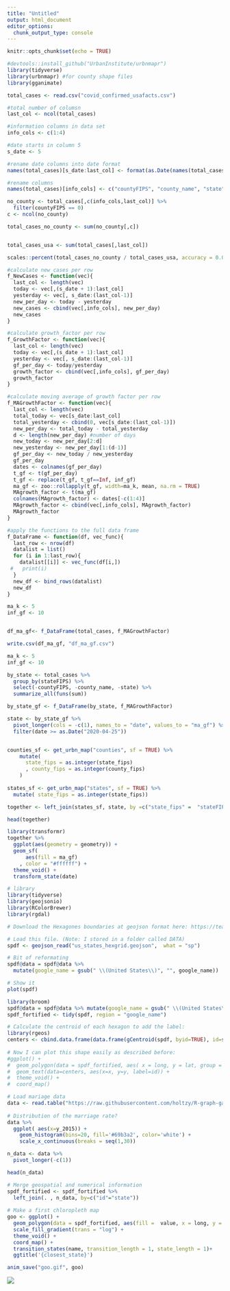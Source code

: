 ```yaml
---
title: "Untitled"
output: html_document
editor_options: 
  chunk_output_type: console
---
```


```r
knitr::opts_chunk$set(echo = TRUE)

#devtools::install_github("UrbanInstitute/urbnmapr")
library(tidyverse)
library(urbnmapr) #for county shape files
library(gganimate)
```


```r
total_cases <- read.csv("covid_confirmed_usafacts.csv")

#total number of columsn 
last_col <- ncol(total_cases)

#information columns in data set
info_cols <- c(1:4)

#date starts in column 5
s_date <- 5

#rename date columns into date format 
names(total_cases)[s_date:last_col] <- format(as.Date(names(total_cases)[s_date:last_col], format = "X%m.%d.%y"), format = "%Y-%m-%d")

#rename columns 
names(total_cases)[info_cols] <- c("countyFIPS", "county_name", "state", "stateFIPS")
```

```r
no_county <- total_cases[,c(info_cols,last_col)] %>%
  filter(countyFIPS == 0)
c <- ncol(no_county)

total_cases_no_county <- sum(no_county[,c])


total_cases_usa <- sum(total_cases[,last_col])

scales::percent(total_cases_no_county / total_cases_usa, accuracy = 0.001)
```

```r
#calculate new cases per row 
f_NewCases <- function(vec){
  last_col <- length(vec)
  today <- vec[,(s_date + 1):last_col]
  yesterday <- vec[, s_date:(last_col-1)]
  new_per_day <- today - yesterday
  new_cases <- cbind(vec[,info_cols], new_per_day)
  new_cases
}

#calculate growth_factor per row 
f_GrowthFactor <- function(vec){
  last_col <- length(vec)
  today <- vec[,(s_date + 1):last_col]
  yesterday <- vec[, s_date:(last_col-1)]
  gf_per_day <- today/yesterday
  growth_factor <- cbind(vec[,info_cols], gf_per_day)
  growth_factor
}

#calculate moving average of growth factor per row
f_MAGrowthFactor <- function(vec){
  last_col <- length(vec)
  total_today <- vec[s_date:last_col]
  total_yesterday <- cbind(0, vec[s_date:(last_col-1)])
  new_per_day <- total_today - total_yesterday
  d <- length(new_per_day) #number of days
  new_today <- new_per_day[2:d]
  new_yesterday <- new_per_day[1:(d-1)]
  gf_per_day <- new_today / new_yesterday
  gf_per_day
  dates <- colnames(gf_per_day)
  t_gf <- t(gf_per_day)
  t_gf <- replace(t_gf, t_gf==Inf, inf_gf)
  ma_gf <- zoo::rollapply(t_gf, width=ma_k, mean, na.rm = TRUE)
  MAgrowth_factor <- t(ma_gf)
  colnames(MAgrowth_factor) <- dates[-c(1:4)]
  MAgrowth_factor <- cbind(vec[,info_cols], MAgrowth_factor)
  MAgrowth_factor
}

#apply the functions to the full data frame 
f_DataFrame <- function(df, vec_func){
  last_row <- nrow(df)
  datalist = list()
  for (i in 1:last_row){
    datalist[[i]] <- vec_func(df[i,])
 #   print(i)
  }
  new_df <- bind_rows(datalist)
  new_df
}
```

```r
ma_k <- 5
inf_gf <- 10


df_ma_gf<- f_DataFrame(total_cases, f_MAGrowthFactor)

write.csv(df_ma_gf, "df_ma_gf.csv")
```



```r
ma_k <- 5
inf_gf <- 10

by_state <- total_cases %>% 
  group_by(stateFIPS) %>%
  select(-countyFIPS, -county_name, -state) %>%
  summarize_all(funs(sum))

by_state_gf <- f_DataFrame(by_state, f_MAGrowthFactor)

state <- by_state_gf %>%
  pivot_longer(cols = -c(1), names_to = "date", values_to = "ma_gf") %>%
  filter(date >= as.Date("2020-04-25"))



```


```r
counties_sf <- get_urbn_map("counties", sf = TRUE) %>%
    mutate(
      state_fips = as.integer(state_fips)
      , county_fips = as.integer(county_fips)
    ) 
  
states_sf <- get_urbn_map("states", sf = TRUE) %>%
  mutate( state_fips = as.integer(state_fips))

together <- left_join(states_sf, state, by =c("state_fips" =  "stateFIPS"))

head(together)


```

```r
library(transformr)
together %>% 
  ggplot(aes(geometry = geometry)) +
  geom_sf(
      aes(fill = ma_gf)
    , color = "#ffffff") +
  theme_void() +
  transform_state(date)
```

```r
# library
library(tidyverse)
library(geojsonio)
library(RColorBrewer)
library(rgdal)

# Download the Hexagones boundaries at geojson format here: https://team.carto.com/u/andrew/tables/andrew.us_states_hexgrid/public/map.

# Load this file. (Note: I stored in a folder called DATA)
spdf <- geojson_read("us_states_hexgrid.geojson",  what = "sp")

# Bit of reformating
spdf@data = spdf@data %>%
  mutate(google_name = gsub(" \\(United States\\)", "", google_name))

# Show it
plot(spdf)
```

```r
library(broom)
spdf@data = spdf@data %>% mutate(google_name = gsub(" \\(United States\\)", "", google_name))
spdf_fortified <- tidy(spdf, region = "google_name")

# Calculate the centroid of each hexagon to add the label:
library(rgeos)
centers <- cbind.data.frame(data.frame(gCentroid(spdf, byid=TRUE), id=spdf@data$iso3166_2))
 
# Now I can plot this shape easily as described before:
#ggplot() +
#  geom_polygon(data = spdf_fortified, aes( x = long, y = lat, group = group), fill="skyblue", color="white") +
#  geom_text(data=centers, aes(x=x, y=y, label=id)) +
#  theme_void() +
#  coord_map()
```

```r
# Load mariage data
data <- read.table("https://raw.githubusercontent.com/holtzy/R-graph-gallery/master/DATA/State_mariage_rate.csv", header=T, sep=",", na.strings="---")
 
# Distribution of the marriage rate?
data %>% 
  ggplot( aes(x=y_2015)) + 
    geom_histogram(bins=20, fill='#69b3a2', color='white') + 
    scale_x_continuous(breaks = seq(1,30))

n_data <- data %>%
  pivot_longer(-c(1))

head(n_data)
```

```r
# Merge geospatial and numerical information
spdf_fortified <- spdf_fortified %>%
  left_join(. , n_data, by=c("id"="state")) 
 
# Make a first chloropleth map
goo <- ggplot() +
  geom_polygon(data = spdf_fortified, aes(fill =  value, x = long, y = lat, group = group)) +
  scale_fill_gradient(trans = "log") +
  theme_void() +
  coord_map() +
  transition_states(name, transition_length = 1, state_length = 1)+
  ggtitle('{closest_state}')

anim_save("goo.gif", goo)
```

![](goo.gif)



